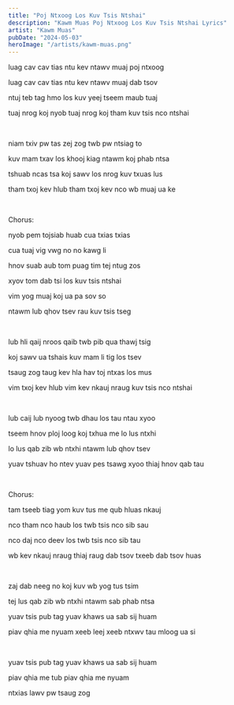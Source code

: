 ```yaml
---
title: "Poj Ntxoog Los Kuv Tsis Ntshai"
description: "Kawm Muas Poj Ntxoog Los Kuv Tsis Ntshai Lyrics"
artist: "Kawm Muas"
pubDate: "2024-05-03"
heroImage: "/artists/kawm-muas.png"
---
```


luag cav cav tias ntu kev ntawv muaj poj ntxoog

luag cav cav tias ntu kev ntawv muaj dab tsov

ntuj teb tag hmo los kuv yeej tseem maub tuaj

tuaj nrog koj nyob tuaj nrog koj tham kuv tsis nco ntshai

<br />

niam txiv pw tas zej zog twb pw ntsiag to

kuv mam txav los khooj kiag ntawm koj phab ntsa

tshuab ncas tsa koj sawv los nrog kuv txuas lus

tham txoj kev hlub tham txoj kev nco wb muaj ua ke

<br />

Chorus:

nyob pem tojsiab huab cua txias txias

cua tuaj vig vwg no no kawg li

hnov suab aub tom puag tim tej ntug zos

xyov tom dab tsi los kuv tsis ntshai

vim yog muaj koj ua pa sov so

ntawm lub qhov tsev rau kuv tsis tseg

<br />

lub hli qaij nroos qaib twb pib qua thawj tsig

koj sawv ua tshais kuv mam li tig los tsev

tsaug zog taug kev hla hav toj ntxas los mus

vim txoj kev hlub vim kev nkauj nraug kuv tsis nco ntshai

<br />

lub caij lub nyoog twb dhau los tau ntau xyoo

tseem hnov ploj loog koj txhua me lo lus ntxhi

lo lus qab zib wb ntxhi ntawm lub qhov tsev

yuav tshuav ho ntev yuav pes tsawg xyoo thiaj hnov qab tau

<br />

Chorus:

tam tseeb tiag yom kuv tus me qub hluas nkauj

nco tham nco haub los twb tsis nco sib sau

nco daj nco deev los twb tsis nco sib tau

wb kev nkauj nraug thiaj raug dab tsov txeeb dab tsov huas

<br />

zaj dab neeg no koj kuv wb yog tus tsim

tej lus qab zib wb ntxhi ntawm sab phab ntsa

yuav tsis pub tag yuav khaws ua sab sij huam

piav qhia me nyuam xeeb leej xeeb ntxwv tau mloog ua si

<br />

yuav tsis pub tag yuav khaws ua sab sij huam

piav qhia me tub piav qhia me nyuam

ntxias lawv pw tsaug zog
